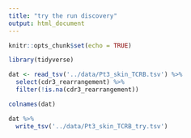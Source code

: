 ```yaml
---
title: "try the run discovery"
output: html_document
---
```


```r
knitr::opts_chunk$set(echo = TRUE)
```

```r
library(tidyverse)
```


```r
dat <- read_tsv('../data/Pt3_skin_TCRB.tsv') %>% 
  select(cdr3_rearrangement) %>% 
  filter(!is.na(cdr3_rearrangement))

colnames(dat)

dat %>% 
  write_tsv('../data/Pt3_skin_TCRB_try.tsv')
```


